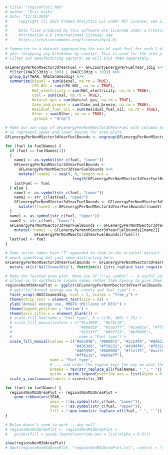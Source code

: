 ```r
# title: "regionPlot1.Rmd"
# author: "Eric Koski"
# date: "12/13/2019"
#     Copyright (c) 2021 Orebed Analytics LLC under MIT License; see LICENSE.md. 
# 
#     Data files produced by this software are licensed under a Creative Commons 
#     Attribution 4.0 International License; see
#     https://creativecommons.org/licenses/by/4.0/. 

# Summarize to a dataset aggregating the use of each fuel for each 2-dig sector and 
# year (dropping any breakdown by county). This is used for the area plot below. 
# Filter out manufacturing sectors; we will plot them separately. 

GFLenergyPerNonMSector3dYearFuel <- GFLcountyEnergyPerFuelYear_3dig %>% 
  filter((NAICS3dig < 300) | (NAICS3dig > 399)) %>%
  group_by(YEAR, NAICSname3dig) %>% 
  summarize(Diesel = sum(Diesel, na.rm = TRUE), 
            LPG_NGL = sum(LPG_NGL, na.rm = TRUE), 
            Net_electricity = sum(Net_electricity, na.rm = TRUE), 
            Coal = sum(Coal, na.rm = TRUE), 
            Natural_gas = sum(Natural_gas, na.rm = TRUE), 
            Coke_and_breeze = sum(Coke_and_breeze, na.rm = TRUE), 
            Residual_fuel_oil = sum(Residual_fuel_oil, na.rm = TRUE), 
            Other = sum(Other, na.rm = TRUE),
            .groups = "drop") 

# Make our own copy of GFLenergyPerNonMSector3dYearFuel with columns added 
# to represent upper and lower bounds for area plots. 
GFLenergyPerNonMSector3dYearFuelBounds <- ungroup(GFLenergyPerNonMSector3dYearFuel) 

for (fuel in fuelNames) {
  if (fuel == fuelNames[1])
  {
    name1 <- as.symbol(str_c(fuel, "Lower"))
    GFLenergyPerNonMSector3dYearFuelBounds <- 
      GFLenergyPerNonMSector3dYearFuelBounds %>%
      mutate(!!name1 := seq(0, 0, length.out = 
                              length(GFLenergyPerNonMSector3dYearFuelBounds[[fuel]])))
    lastFuel <- fuel
  } else {
    name1 <- as.symbol(str_c(fuel, "Lower"))
    name2 <- str_c(lastFuel, "Upper")
    GFLenergyPerNonMSector3dYearFuelBounds <- GFLenergyPerNonMSector3dYearFuelBounds %>%
      mutate(!!name1 := GFLenergyPerNonMSector3dYearFuelBounds[[name2]])
  }
  name1 <- as.symbol(str_c(fuel, "Upper"))
  name2 <- str_c(fuel, "Lower")
  GFLenergyPerNonMSector3dYearFuelBounds <- GFLenergyPerNonMSector3dYearFuelBounds %>%
    mutate(!!name1 := GFLenergyPerNonMSector3dYearFuelBounds[[name2]] + 
             GFLenergyPerNonMSector3dYearFuelBounds[[fuel]])
  lastFuel <- fuel
}

# Some sector names have "T" appended to them in the original dataset. These originally 
# meant something but just seem distracting here. 
GFLenergyPerNonMSector3dYearFuelBounds <- GFLenergyPerNonMSector3dYearFuelBounds %>%
  mutate_at(c("NAICSname3dig"), function(x) {stri_replace_last_regex(x, "T$", "")})

# Make the faceted area plot. Note use of "!!as.symbol" -- a useful idiom as it 
# allows us to synthesize column names rather than having to give them all explicitly. 
regionsNonM3dAreaPlot <- ggplot(GFLenergyPerNonMSector3dYearFuelBounds) +
  # ggtitle("Annual energy use by county and fuel type") +
  facet_wrap(~NAICSname3dig, ncol = 2, scales = "free_y") +
  theme(strip.text = element_text(size = 8)) +
  ylab("Annual energy use, MMBTU (Millions of BTU)") +
  theme(legend.position = "bottom") +
  theme(axis.title.x = element_blank()) +
  # scale_fill_hue(name = "Fuel type", h = c(30, 360) + 15) +
  # scale_fill_manual(values = c("#1a1980", "#bf8c26", 
  #                              "#800d59", "#1ab3ff", "#1a801a", "#ff0000", 
  #                              "#3333ff", "#bbff33", "#bf0000"),
  #                              name = "Fuel type") +
  scale_fill_manual(values = c("#e6194B", "#000075", "#3cb44b", "#9A6324", 
                               "#4363d8", "#f58231", "#43d4f4", "#f032e6", 
                               "#469990", "#800000", "#ffe119", "#aaffc3", 
                               "#ffe119", "#e6beff"),
                    name = "Fuel type", 
                    # ... and order the legend keys the way we want them!
                    breaks = rev(str_replace_all(fuelNames, "_", " ")),
                    guide = guide_legend(override.aes = list(alpha = 0.6))) +
  scale_y_continuous(labels = scientific_10) 

for (fuel in fuelNames) {
  regionsNonM3dAreaPlot <- regionsNonM3dAreaPlot +
    geom_ribbon(aes(YEAR, 
                    ymin = !!as.symbol(str_c(fuel, "Lower")), 
                    ymax = !!as.symbol(str_c(fuel, "Upper")), 
                    fill = !!quo_name(str_replace_all(fuel, "_", " "))), alpha = 0.6)
}

# Below doesn't seem to work -- why not?
# regionsNonM3dAreaPlot <- regionsNonM3dAreaPlot +
#   guides(fill = guide_legend(override.aes = list(alpha = 0.6)))

show(regionsNonM3dAreaPlot)
# dput(regionsNonM3dAreaPlot, "regionsNonM3dAreaPlot.txt", control = "all")

```